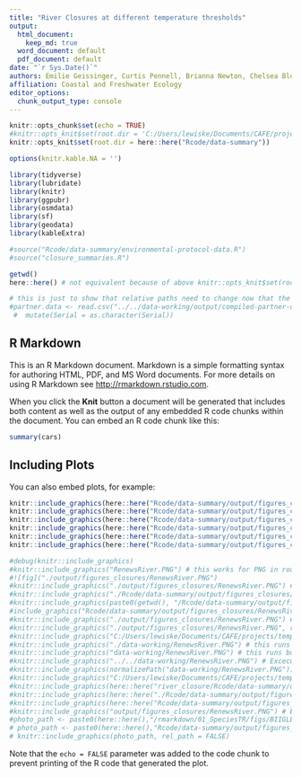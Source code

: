 ```yaml
---
title: "River Closures at different temperature thresholds"
output:
  html_document: 
    keep_md: true
  word_document: default
  pdf_document: default
date: "`r Sys.Date()`"
authors: Emilie Geissinger, Curtis Pennell, Brianna Newton, Chelsea Bloom, and Keith Lewis
affiliation: Coastal and Freshwater Ecology
editor_options: 
  chunk_output_type: console
---
```


```r
knitr::opts_chunk$set(echo = TRUE)
#knitr::opts_knit$set(root.dir = 'C:/Users/lewiske/Documents/CAFE/projects/temperature/river_closures')
knitr::opts_knit$set(root.dir = here::here("Rcode/data-summary"))

options(knitr.kable.NA = '')

library(tidyverse)
library(lubridate)
library(knitr)
library(ggpubr)
library(osmdata)
library(sf)
library(geodata)
library(kableExtra)
```


```r
#source("Rcode/data-summary/environmental-protocol-data.R")
#source("closure_summaries.R")

```

```r
getwd()
here::here() # not equivalent because of above knitr::opts_knit$set(root.dir = here::here("Rcode/data-summary"))

# this is just to show that relative paths need to change now that the directory has switched to the document
#partner.data <- read.csv("../../data-working/output/compiled-partner-data-2024.csv") |> 
 #  mutate(Serial = as.character(Serial)) 
```


## R Markdown

This is an R Markdown document. Markdown is a simple formatting syntax for authoring HTML, PDF, and MS Word documents. For more details on using R Markdown see <http://rmarkdown.rstudio.com>.

When you click the **Knit** button a document will be generated that includes both content as well as the output of any embedded R code chunks within the document. You can embed an R code chunk like this:

```r
summary(cars)
```

## Including Plots

You can also embed plots, for example:

```r
knitr::include_graphics(here::here("Rcode/data-summary/output/figures_closures/BiscayBayRiver.png"))
knitr::include_graphics(here::here("Rcode/data-summary/output/figures_closures/CampbelltonRiver.png"))
knitr::include_graphics(here::here("Rcode/data-summary/output/figures_closures/ExploitsRiver.png"))
knitr::include_graphics(here::here("Rcode/data-summary/output/figures_closures/RenewsRiver.png"))
knitr::include_graphics(here::here("Rcode/data-summary/output/figures_closures/SalmonierRiver.png"))
knitr::include_graphics(here::here("Rcode/data-summary/output/figures_closures/TerraNovaRiver.png"))

#debug(knitr::include_graphics)
#knitr::include_graphics("RenewsRiver.PNG") # this works for PNG in root - suggests 
#![fig]("./output/figures_closures/RenewsRiver.PNG")
#knitr::include_graphics("./output/figures_closures/RenewsRiver.PNG") # Excecution halted
#knitr::include_graphics("./Rcode/data-summary/output/figures_closures/RenewsRiver.PNG") # this runs but produces an icon - Could not fetch resource
#knitr::include_graphics(paste0(getwd(), "/Rcode/data-summary/output/figures_closures/RenewsRiver.png"))
#include_graphics("Rcode/data-summary/output/figures_closures/RenewsRiver.PNG") # Excecution halted
#knitr::include_graphics("./output/figures_closures/RenewsRiver.PNG") # Cannot find the file(s)
#knitr::include_graphics("./output/figures_closures/RenewsRiver.PNG", rel_path = getOption("knitr.graphics.rel_path", FALSE)) # Excecution halted
#knitr::include_graphics("C:/Users/lewiske/Documents/CAFE/projects/temperature/river_closures/output/figures_closures/RenewsRiver.PNG", rel_path = getOption("knitr.graphics.rel_path", FALSE)) # Excecution halted
#knitr::include_graphics("./data-working/RenewsRiver.PNG") # this runs but produces an icon
#knitr::include_graphics("data-working/RenewsRiver.PNG") # this runs but produces an icon
#knitr::include_graphics("../../data-working/RenewsRiver.PNG") # Excecution halted
#knitr::include_graphics(normalizePath("data-working/RenewsRiver.PNG")) # Excecution halted
#knitr::include_graphics("C:/Users/lewiske/Documents/CAFE/projects/temperature/river_closures/output/figures_closures/RenewsRiver.PNG") # Excecution halted
#knitr::include_graphics(here::here("river_closure/Rcode/data-summary/output/figures_closures/RenewsRiver.PNG")) # Excecution halted
#knitr::include_graphics(here::here("./Rcode/data-summary/output/figures_closures/RenewsRiver.PNG")) # Excecution halted
#knitr::include_graphics(here::here("Rcode/data-summary/output/figures_closures/RenewsRiver.png")) # Excecution halted
#knitr::include_graphics("output/figures_closures/RenewsRiver.PNG") # Excecution halted
#photo_path <- paste0(here::here(),"/rmarkdown/01_SpeciesTR/figs/BIIGLEScreenshot.png")
# photo_path <- paste0(here::here(),"Rcode/data-summary/output/figures_closures/RenewsRiver.PNG")
# knitr::include_graphics(photo_path, rel_path = FALSE)
```

Note that the `echo = FALSE` parameter was added to the code chunk to prevent printing of the R code that generated the plot.
